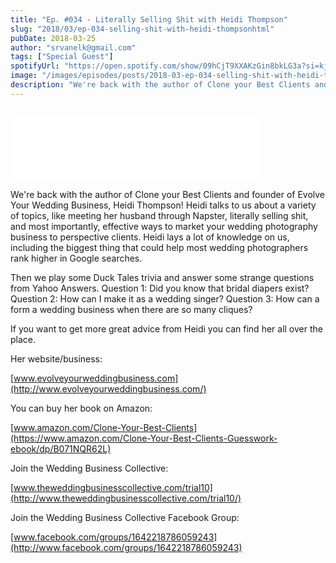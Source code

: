 ```yaml
---
title: "Ep. #034 - Literally Selling Shit with Heidi Thompson"
slug: "2018/03/ep-034-selling-shit-with-heidi-thompsonhtml"
pubDate: 2018-03-25
author: "srvanelk@gmail.com"
tags: ["Special Guest"]
spotifyUrl: "https://open.spotify.com/show/09hCjT9XXAKzGin8bkLG3a?si=kjRZvQ1JTb6Ov3HVzSSlWA"
image: "/images/episodes/posts/2018-03-ep-034-selling-shit-with-heidi-thompsonhtml/Heidi_1280x768_fix_zoomed_out.webp"
description: "We're back with the author of Clone your Best Clients and founder of Evolve Your Wedding Business, Heidi Thompson! Heidi talks to us about a variety of topics, like meeting her husband through Napster, literally selling shit, and most importantly, effective ways to market your wedding photography business to perspective clients. Heidi lays a lot of knowledge on us, including the biggest thing that could help most wedding photographers rank higher in Google searches."
---
```


<figure>
  <img src="/images/episodes/posts/2018-03-ep-034-selling-shit-with-heidi-thompsonhtml/Heidi_1280x768_fix_zoomed_out.webp" alt="" />
</figure>
<iframe class="embedly-embed" src="//cdn.embedly.com/widgets/media.html?src=https%3A%2F%2Fanchor.fm%2Fweddingphotohangover%2Fembed%2Fepisodes%2FEp--034---Literally-Selling-Sht-with-Heidi-Thompson-e1rih7&url=https%3A%2F%2Fanchor.fm%2Fweddingphotohangover%2Fepisodes%2FEp--034---Literally-Selling-Sht-with-Heidi-Thompson-e1rih7&image=http%3A%2F%2Fi1.sndcdn.com%2Fartworks-000324370308-t74mth-original.jpg&key=61d05c9d54e8455ea7a9677c366be814&type=text%2Fhtml&schema=anchor&wmode=opaque" width="400" height="102" scrolling="no" frameborder="0" allow="autoplay; fullscreen" allowfullscreen="true"></iframe>

We're back with the author of Clone your Best Clients and founder of Evolve Your Wedding Business, Heidi Thompson! Heidi talks to us about a variety of topics, like meeting her husband through Napster, literally selling shit, and most importantly, effective ways to market your wedding photography business to perspective clients. Heidi lays a lot of knowledge on us, including the biggest thing that could help most wedding photographers rank higher in Google searches.

Then we play some Duck Tales trivia and answer some strange questions from Yahoo Answers. Question 1: Did you know that bridal diapers exist? Question 2: How can I make it as a wedding singer? Question 3: How can a form a wedding business when there are so many cliques?

If you want to get more great advice from Heidi you can find her all over the place.

Her website/business:

[www.evolveyourweddingbusiness.com](http://www.evolveyourweddingbusiness.com/)

You can buy her book on Amazon:

[www.amazon.com/Clone-Your-Best-Clients](https://www.amazon.com/Clone-Your-Best-Clients-Guesswork-ebook/dp/B071NQR62L)

Join the Wedding Business Collective:

[www.theweddingbusinesscollective.com/trial10](http://www.theweddingbusinesscollective.com/trial10/)

Join the Wedding Business Collective Facebook Group:

[www.facebook.com/groups/1642218786059243](http://www.facebook.com/groups/1642218786059243)
